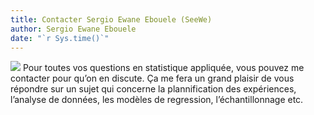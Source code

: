 ```yaml
---
title: Contacter Sergio Ewane Ebouele (SeeWe)
author: Sergio Ewane Ebouele
date: "`r Sys.time()`"
---
```

  
![](/img/log7.png)
Pour toutes vos questions en statistique appliquée, vous pouvez me contacter pour qu'on en discute. Ça me fera un grand plaisir de vous répondre sur un sujet qui concerne la plannification des expériences, l'analyse de données, les modèles de regression, l'échantillonnage etc.  




